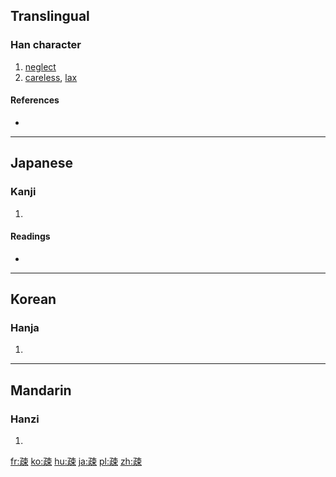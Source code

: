 ==Translingual==

===Han character===
{{Han char|rn=103|rad=疋|as=07|sn=12|four=|canj=弓一木中 (NMDL)|ids=⿰[[疋|⺪]][[束]]}}

# [[neglect]]
# [[careless]], [[lax]]

====References====
* {{Han ref|kx=0767.220|dkj=22002|hdz=42749.080|uh=758E|ud=30094}}

----

==Japanese==

===Kanji===
{{ja-kanji|grade=c|rs=疋07}}

# {{defn|lang=ja|sort=疋07}}

====Readings====
* {{ja-readings|on=[[そ]] (so)|kun=[[うとい]] (utoi)|nanori=}}

----

==Korean==

===Hanja===
{{ko-hanja|hangeul=소|eumhun=|rv=so|mr=so|y=so}}

# {{defn|lang=ko|sort=疋07}}

----

==Mandarin==

===Hanzi===
{{cmn-hanzi|pin=[[shū]] ([[shu1]])|wg=shu<sup>1</sup>}}

# {{defn|lang=cmn|sort=疋07}}

[[fr:疎]]
[[ko:疎]]
[[hu:疎]]
[[ja:疎]]
[[pl:疎]]
[[zh:疎]]